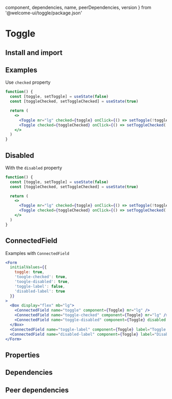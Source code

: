 
  component,
  dependencies,
  name,
  peerDependencies,
  version
} from '@welcome-ui/toggle/package.json'

# Toggle

<tagversion version={version} name={name} />

## Install and import

<usage component={component} name={name} peerDependencies={peerDependencies} />

## Examples

Use `checked` property

```jsx
function() {
  const [toggle, setToggle] = useState(false)
  const [toggleChecked, setToggleChecked] = useState(true)

  return (
    <>
      <Toggle mr="lg" checked={toggle} onClick={() => setToggle(!toggle)} />
      <Toggle checked={toggleChecked} onClick={() => setToggleChecked(!toggleChecked)} />
    </>
  )
}
```

## Disabled

With the `disabled` property

```jsx
function() {
  const [toggle, setToggle] = useState(false)
  const [toggleChecked, setToggleChecked] = useState(true)

  return (
    <>
      <Toggle mr="lg" checked={toggle} onClick={() => setToggle(!toggle)} disabled />
      <Toggle checked={toggleChecked} onClick={() => setToggleChecked(!toggleChecked)} disabled />
    </>
  )
}
```

## ConnectedField

Examples with `ConnectedField`

```jsx
<Form
  initialValues={{
    toggle: true,
    'toogle-checked': true,
    'toogle-disabled': true,
    'toggle-label': false,
    'disabled-label': true
  }}
>
  <Box display="flex" mb="lg">
    <ConnectedField name="toggle" component={Toggle} mr="lg" />
    <ConnectedField name="toggle-checked" component={Toggle} mr="lg" />
    <ConnectedField name="toggle-disabled" component={Toggle} disabled />
  </Box>
  <ConnectedField name="toggle-label" component={Toggle} label="Toggle with a label" mb="lg" />
  <ConnectedField name="disabled-label" component={Toggle} label="Disabled with a label" disabled />
</Form>
```

## Properties

<props of="Checkbox" propTypes={props.propTypes} />

## Dependencies

<dependencies dependencies={dependencies} />

## Peer dependencies

<dependencies dependencies={peerDependencies} />
